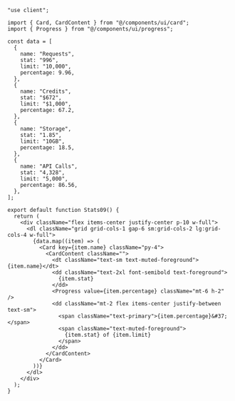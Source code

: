 ````tsx
"use client";

import { Card, CardContent } from "@/components/ui/card";
import { Progress } from "@/components/ui/progress";

const data = [
  {
    name: "Requests",
    stat: "996",
    limit: "10,000",
    percentage: 9.96,
  },
  {
    name: "Credits",
    stat: "$672",
    limit: "$1,000",
    percentage: 67.2,
  },
  {
    name: "Storage",
    stat: "1.85",
    limit: "10GB",
    percentage: 18.5,
  },
  {
    name: "API Calls",
    stat: "4,328",
    limit: "5,000",
    percentage: 86.56,
  },
];

export default function Stats09() {
  return (
    <div className="flex items-center justify-center p-10 w-full">
      <dl className="grid grid-cols-1 gap-6 sm:grid-cols-2 lg:grid-cols-4 w-full">
        {data.map((item) => (
          <Card key={item.name} className="py-4">
            <CardContent className="">
              <dt className="text-sm text-muted-foreground">{item.name}</dt>
              <dd className="text-2xl font-semibold text-foreground">
                {item.stat}
              </dd>
              <Progress value={item.percentage} className="mt-6 h-2" />
              <dd className="mt-2 flex items-center justify-between text-sm">
                <span className="text-primary">{item.percentage}&#37;</span>
                <span className="text-muted-foreground">
                  {item.stat} of {item.limit}
                </span>
              </dd>
            </CardContent>
          </Card>
        ))}
      </dl>
    </div>
  );
}
````